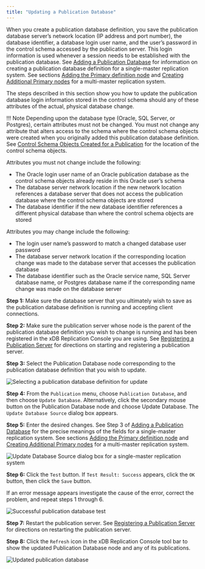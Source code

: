 ```yaml
---
title: "Updating a Publication Database"
---
```


<div id="updating_pub_database" class="registered_link"></div>

When you create a publication database definition, you save the publication database server’s network location (IP address and port number), the database identifier, a database login user name, and the user’s password in the control schema accessed by the publication server. This login information is used whenever a session needs to be established with the publication database. See [Adding a Publication Database](../../05_smr_operation/02_creating_publication/02_adding_pub_database/#adding_pub_database) for information on creating a publication database definition for a single-master replication system. See sections [Adding the Primary definition node](../../06_mmr_operation/02_creating_publication_mmr/#adding_pdn) and [Creating Additional Primary nodes](../../06_mmr_operation/03_creating_primary_nodes/#creating_primary_nodes) for a multi-master replication system.

The steps described in this section show you how to update the publication database login information stored in the control schema should any of these attributes of the actual, physical database change.

!!! Note
    Depending upon the database type (Oracle, SQL Server, or Postgres), certain attributes must not be changed. You must not change any attribute that alters access to the schema where the control schema objects were created when you originally added this publication database definition. See [Control Schema Objects Created for a Publication](../../05_smr_operation/02_creating_publication/04_control_schema_objects_created_for_publication/#control_schema_objects_created_for_publication) for the location of the control schema objects.

Attributes you must not change include the following:

-   The Oracle login user name of an Oracle publication database as the control schema objects already reside in this Oracle user’s schema
-   The database server network location if the new network location references a database server that does not access the publication database where the control schema objects are stored
-   The database identifier if the new database identifier references a different physical database than where the control schema objects are stored

Attributes you may change include the following:

-   The login user name’s password to match a changed database user password
-   The database server network location if the corresponding location change was made to the database server that accesses the publication database
-   The database identifier such as the Oracle service name, SQL Server database name, or Postgres database name if the corresponding name change was made on the database server

**Step 1:** Make sure the database server that you ultimately wish to save as the publication database definition is running and accepting client connections.

**Step 2:** Make sure the publication server whose node is the parent of the publication database definition you wish to change is running and has been registered in the xDB Replication Console you are using. See [Registering a Publication Server](../../05_smr_operation/02_creating_publication/01_registering_publication_server/#registering_publication_server) for directions on starting and registering a publication server.

**Step 3:** Select the Publication Database node corresponding to the publication database definition that you wish to update.

![Selecting a publication database definition for update](/../../images/image242.png)

**Step 4:** From the `Publication` menu, choose `Publication Database`, and then choose `Update Database`. Alternatively, click the secondary mouse button on the Publication Database node and choose Update Database. The `Update Database Source` dialog box appears.

**Step 5:** Enter the desired changes. See Step 3 of [Adding a Publication Database](../../05_smr_operation/02_creating_publication/02_adding_pub_database/#adding_pub_database) for the precise meanings of the fields for a single-master replication system. See sections [Adding the Primary definition node](../../06_mmr_operation/02_creating_publication_mmr/#adding_pdn) and [Creating Additional Primary nodes](../../06_mmr_operation/03_creating_primary_nodes/#creating_primary_nodes) for a multi-master replication system.

![Update Database Source dialog box for a single-master replication system](/../../images/image243.png)

**Step 6:** Click the `Test` button. If `Test Result: Success` appears, click the `OK` button, then click the `Save` button.

If an error message appears investigate the cause of the error, correct the problem, and repeat steps 1 through 6.

![Successful publication database test](/../../images/image244.png)

**Step 7:** Restart the publication server. See [Registering a Publication Server](../../05_smr_operation/02_creating_publication/01_registering_publication_server/#registering_publication_server) for directions on restarting the publication server.

**Step 8:** Click the `Refresh` icon in the xDB Replication Console tool bar to show the updated Publication Database node and any of its publications.

![Updated publication database](/../../images/image245.png)
